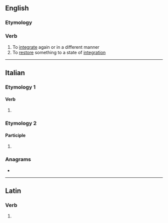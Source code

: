 ==English==

===Etymology===
{{prefix|en|re|integrate}}

===Verb===
{{en-verb}}

# To [[integrate]] again or in a different manner
# To [[restore]] something to a state of [[integration]]

----

==Italian==

===Etymology 1===

====Verb====
{{head|it|verb form}}

# {{inflection of|it|reintegrare||2|p|pres|indc|;|2|p|impr}}

===Etymology 2===

====Participle====
{{head|it|past participle form|g=f-p}}

# {{feminine plural of|it|reintegrato}}

===Anagrams===
* {{anagrams|it|a=aeeeginrrtt|garnetterei|gratinerete}}

----

==Latin==

===Verb===
{{la-verb-form|reintegrāte}}

# {{inflection of|la|reintegrō||2|p|pres|act|imp}}